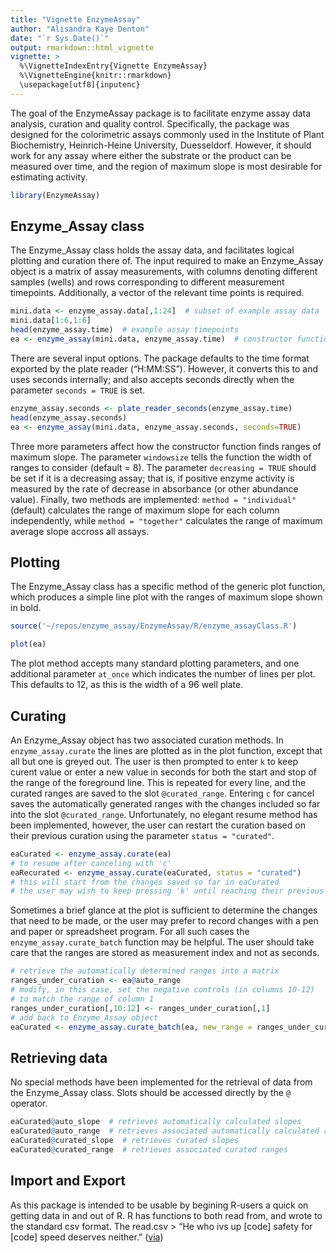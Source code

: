 ```yaml
---
title: "Vignette EnzymeAssay"
author: "Alisandra Kaye Denton"
date: "`r Sys.Date()`"
output: rmarkdown::html_vignette
vignette: >
  %\VignetteIndexEntry{Vignette EnzymeAssay}
  %\VignetteEngine{knitr::rmarkdown}
  \usepackage[utf8]{inputenc}
---
```


The goal of the EnzymeAssay package is to facilitate enzyme assay data analysis, curation and quality control. Specifically, the package was designed for the colorimetric assays commonly used in the Institute of Plant Biochemistry, Heinrich-Heine University, Duesseldorf. However, it should work for any assay where either the substrate or the product can be measured over time, and the region of maximum slope is most desirable for estimating activity.
```r
library(EnzymeAssay)
```
## Enzyme_Assay class

The Enzyme_Assay class holds the assay data, and facilitates logical plotting and curation there of. The input required to make an Enzyme_Assay object is a matrix of assay measurements, with columns denoting different samples (wells) and rows corresponding to different measurement timepoints. Additionally, a vector of the relevant time points is required. 

```r
mini.data <- enzyme_assay.data[,1:24]  # subset of example assay data
mini.data[1:6,1:6]
head(enzyme_assay.time)  # example assay timepoints
ea <- enzyme_assay(mini.data, enzyme_assay.time)  # constructor function
```

There are several input options. The package defaults to the time format exported by the plate reader ("H:MM:SS"). However, it converts this to and uses seconds internally; and also accepts seconds directly when the parameter `seconds = TRUE` is set.
```r
enzyme_assay.seconds <- plate_reader_seconds(enzyme_assay.time)
head(enzyme_assay.seconds)
ea <- enzyme_assay(mini.data, enzyme_assay.seconds, seconds=TRUE)
```

Three more parameters affect how the constructor function finds ranges of maximum slope. The parameter `windowsize` tells the function the width of ranges to consider (default = 8). The parameter `decreasing = TRUE` should be set if it is a decreasing assay; that is, if positive enzyme activity is measured by the rate of decrease in absorbance (or other abundance value). Finally, two methods are implemented: `method = "individual"` (default) calculates the range of maximum slope for each column independently, while `method = "together"` calculates the range of maximum average slope accross all assays. 

## Plotting

The Enzyme_Assay class has a specific method of the generic plot function, which produces a simple line plot with the ranges of maximum slope shown in bold. 
```r
source('~/repos/enzyme_assay/EnzymeAssay/R/enzyme_assayClass.R')
```

```r
plot(ea)
```

The plot method accepts many standard plotting parameters, and one additional parameter `at_once` which indicates the number of lines per plot. This defaults to 12, as this is the width of a 96 well plate.

## Curating

An Enzyme_Assay object has two associated curation methods. In `enzyme_assay.curate` the lines are plotted as in the plot function, except that all but one is greyed out. The user is then prompted to enter `k` to keep curent value or enter a new value in seconds for both the start and stop of the range of the foreground line. This is repeated for every line, and the curated ranges are saved to the slot `@curated_range`. Entering `c` for cancel saves the automatically generated ranges with the changes included so far into the slot `@curated_range`. Unfortunately, no elegant resume method has been implemented, however, the user can restart the curation based on their previous curation using the parameter `status = "curated"`.

```r
eaCurated <- enzyme_assay.curate(ea)
# to resume after canceling with 'c'
eaRecurated <- enzyme_assay.curate(eaCurated, status = "curated")
# this will start from the changes saved so far in eaCurated
# the user may wish to keep pressing 'k' until reaching their previous spot
```

Sometimes a brief glance at the plot is sufficient to determine the changes that need to be made, or the user may prefer to record changes with a pen and paper or spreadsheet program. For all such cases the `enzyme_assay.curate_batch` function may be helpful. The user should
take care that the ranges are stored as measurement index and not as seconds.

```r
# retrieve the automatically determined ranges into a matrix
ranges_under_curation <- ea@auto_range
# modify, in this case, set the negative controls (in columns 10-12)
# to match the range of column 1
ranges_under_curation[,10:12] <- ranges_under_curation[,1]
# add back to Enzyme_Assay object
eaCurated <- enzyme_assay.curate_batch(ea, new_range = ranges_under_curation)
```

## Retrieving data
No special methods have been implemented for the retrieval of data from the Enzyme_Assay class. Slots should be accessed directly by the `@` operator. 
```r
eaCurated@auto_slope  # retrieves automatically calculated slopes
eaCurated@auto_range  # retrieves associated automatically calculated ranges
eaCurated@curated_slope  # retrieves curated slopes
eaCurated@curated_range  # retrieves associated curated ranges
```

## Import and Export 
As this package is intended to be usable by begining R-users a quick on getting data in and out of R. R has functions to both read from, and wrote to the standard csv format. The read.csv
> "He who ivs up [code] safety for [code] speed deserves neither."
([via](https://twitter.com/hadleywickham/status/504368538874703872))
